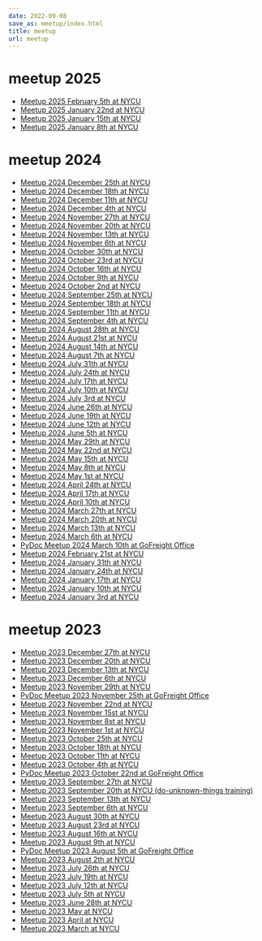 ```yaml
---
date: 2022-09-08
save_as: meetup/index.html
title: meetup
url: meetup
---
```


# meetup 2025

-   [Meetup 2025 February 5th at NYCU]({filename}2025/0205-nycu.rst)
-   [Meetup 2025 January 22nd at NYCU]({filename}2025/0122-nycu.rst)
-   [Meetup 2025 January 15th at NYCU]({filename}2025/0115-nycu.rst)
-   [Meetup 2025 January 8th at NYCU]({filename}2025/0108-nycu.rst)

# meetup 2024

-   [Meetup 2024 December 25th at NYCU]({filename}2024/1225-nycu.rst)
-   [Meetup 2024 December 18th at NYCU]({filename}2024/1218-nycu.rst)
-   [Meetup 2024 December 11th at NYCU]({filename}2024/1211-nycu.rst)
-   [Meetup 2024 December 4th at NYCU]({filename}2024/1204-nycu.rst)
-   [Meetup 2024 November 27th at NYCU]({filename}2024/1127-nycu.rst)
-   [Meetup 2024 November 20th at NYCU]({filename}2024/1120-nycu.rst)
-   [Meetup 2024 November 13th at NYCU]({filename}2024/1113-nycu.rst)
-   [Meetup 2024 November 6th at NYCU]({filename}2024/1106-nycu.rst)
-   [Meetup 2024 October 30th at NYCU]({filename}2024/1030-nycu.rst)
-   [Meetup 2024 October 23rd at NYCU]({filename}2024/1023-nycu.rst)
-   [Meetup 2024 October 16th at NYCU]({filename}2024/1016-nycu.rst)
-   [Meetup 2024 October 9th at NYCU]({filename}2024/1009-nycu.rst)
-   [Meetup 2024 October 2nd at NYCU]({filename}2024/1002-nycu.rst)
-   [Meetup 2024 September 25th at NYCU]({filename}2024/0925-nycu.rst)
-   [Meetup 2024 September 18th at NYCU]({filename}2024/0918-nycu.rst)
-   [Meetup 2024 September 11th at NYCU]({filename}2024/0911-nycu.rst)
-   [Meetup 2024 September 4th at NYCU]({filename}2024/0904-nycu.rst)
-   [Meetup 2024 August 28th at NYCU]({filename}2024/0828-nycu.rst)
-   [Meetup 2024 August 21st at NYCU]({filename}2024/0821-nycu.rst)
-   [Meetup 2024 August 14th at NYCU]({filename}2024/0814-nycu.rst)
-   [Meetup 2024 August 7th at NYCU]({filename}2024/0807-nycu.rst)
-   [Meetup 2024 July 31th at NYCU]({filename}2024/0731-nycu.rst)
-   [Meetup 2024 July 24th at NYCU]({filename}2024/0724-nycu.rst)
-   [Meetup 2024 July 17th at NYCU]({filename}2024/0717-nycu.rst)
-   [Meetup 2024 July 10th at NYCU]({filename}2024/0710-nycu.rst)
-   [Meetup 2024 July 3rd at NYCU]({filename}2024/0703-nycu.rst)
-   [Meetup 2024 June 26th at NYCU]({filename}2024/0626-nycu.rst)
-   [Meetup 2024 June 19th at NYCU]({filename}2024/0619-nycu.rst)
-   [Meetup 2024 June 12th at NYCU]({filename}2024/0612-nycu.rst)
-   [Meetup 2024 June 5th at NYCU]({filename}2024/0605-nycu.rst)
-   [Meetup 2024 May 29th at NYCU]({filename}2024/0529-nycu.rst)
-   [Meetup 2024 May 22nd at NYCU]({filename}2024/0522-nycu.rst)
-   [Meetup 2024 May 15th at NYCU]({filename}2024/0515-nycu.rst)
-   [Meetup 2024 May 8th at NYCU]({filename}2024/0508-nycu.rst)
-   [Meetup 2024 May 1st at NYCU]({filename}2024/0501-nycu.rst)
-   [Meetup 2024 April 24th at NYCU]({filename}2024/0424-nycu.rst)
-   [Meetup 2024 April 17th at NYCU]({filename}2024/0417-nycu.rst)
-   [Meetup 2024 April 10th at NYCU]({filename}2024/0410-nycu.rst)
-   [Meetup 2024 March 27th at NYCU]({filename}2024/0327-nycu.rst)
-   [Meetup 2024 March 20th at NYCU]({filename}2024/0320-nycu.rst)
-   [Meetup 2024 March 13th at NYCU]({filename}2024/0313-nycu.rst)
-   [Meetup 2024 March 6th at NYCU]({filename}2024/0306-nycu.rst)
-   [PyDoc Meetup 2024 March 10th at GoFreight
    Office]({filename}2024/0310-pydoc.rst)
-   [Meetup 2024 February 21st at NYCU]({filename}2024/0221-nycu.rst)
-   [Meetup 2024 January 31th at NYCU]({filename}2024/0131-nycu.rst)
-   [Meetup 2024 January 24th at NYCU]({filename}2024/0124-nycu.rst)
-   [Meetup 2024 January 17th at NYCU]({filename}2024/0117-nycu.rst)
-   [Meetup 2024 January 10th at NYCU]({filename}2024/0110-nycu.rst)
-   [Meetup 2024 January 3rd at NYCU]({filename}2024/0103-nycu.rst)

# meetup 2023

-   [Meetup 2023 December 27th at NYCU]({filename}2023/1227-nycu.rst)
-   [Meetup 2023 December 20th at NYCU]({filename}2023/1220-nycu.rst)
-   [Meetup 2023 December 13th at NYCU]({filename}2023/1213-nycu.rst)
-   [Meetup 2023 December 6th at NYCU]({filename}2023/1206-nycu.rst)
-   [Meetup 2023 November 29th at NYCU]({filename}2023/1129-nycu.rst)
-   [PyDoc Meetup 2023 November 25th at GoFreight
    Office]({filename}2023/1125-pydoc.rst)
-   [Meetup 2023 November 22nd at NYCU]({filename}2023/1122-nycu.rst)
-   [Meetup 2023 November 15st at NYCU]({filename}2023/1115-nycu.rst)
-   [Meetup 2023 November 8st at NYCU]({filename}2023/1108-nycu.rst)
-   [Meetup 2023 November 1st at NYCU]({filename}2023/1101-nycu.rst)
-   [Meetup 2023 October 25th at NYCU]({filename}2023/1025-nycu.rst)
-   [Meetup 2023 October 18th at NYCU]({filename}2023/1018-nycu.rst)
-   [Meetup 2023 October 11th at NYCU]({filename}2023/1011-nycu.rst)
-   [Meetup 2023 October 4th at NYCU]({filename}2023/1004-nycu.rst)
-   [PyDoc Meetup 2023 October 22nd at GoFreight
    Office]({filename}2023/1022-pydoc.rst)
-   [Meetup 2023 September 27th at NYCU]({filename}2023/0927-nycu.rst)
-   [Meetup 2023 September 20th at NYCU (do-unknown-things
    training)]({filename}2023/0920-nycu.rst)
-   [Meetup 2023 September 13th at NYCU]({filename}2023/0913-nycu.rst)
-   [Meetup 2023 September 6th at NYCU]({filename}2023/0906-nycu.rst)
-   [Meetup 2023 August 30th at NYCU]({filename}2023/0830-nycu.rst)
-   [Meetup 2023 August 23rd at NYCU]({filename}2023/0823-nycu.rst)
-   [Meetup 2023 August 16th at NYCU]({filename}2023/0816-nycu.rst)
-   [Meetup 2023 August 9th at NYCU]({filename}2023/0809-nycu.rst)
-   [PyDoc Meetup 2023 August 5th at GoFreight
    Office]({filename}2023/0805-pydoc.rst)
-   [Meetup 2023 August 2th at NYCU]({filename}2023/0802-nycu.rst)
-   [Meetup 2023 July 26th at NYCU]({filename}2023/0726-nycu.rst)
-   [Meetup 2023 July 19th at NYCU]({filename}2023/0719-nycu.rst)
-   [Meetup 2023 July 12th at NYCU]({filename}2023/0712-nycu.rst)
-   [Meetup 2023 July 5th at NYCU]({filename}2023/0705-nycu.rst)
-   [Meetup 2023 June 28th at NYCU]({filename}2023/0628-nycu.rst)
-   [Meetup 2023 May at NYCU]({filename}2023/05-nycu.rst)
-   [Meetup 2023 April at NYCU]({filename}2023/04-nycu.rst)
-   [Meetup 2023 March at NYCU]({filename}2023/03-nycu.rst)
